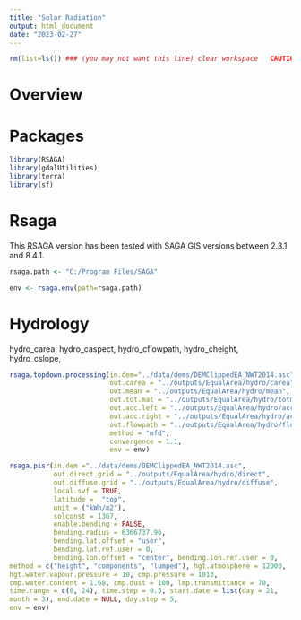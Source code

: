 ```yaml
---
title: "Solar Radiation"
output: html_document
date: "2023-02-27"
---
```


```r
rm(list=ls()) ### (you may not want this line) clear workspace   CAUTION!!!
```

# Overview


# Packages
```r
library(RSAGA)
library(gdalUtilities)
library(terra)
library(sf)
```


# Rsaga 
This RSAGA version has been tested with SAGA GIS versions between 2.3.1 and 8.4.1.
```r
rsaga.path <- "C:/Program Files/SAGA"
```

```r
env <- rsaga.env(path=rsaga.path) 
```

# Hydrology
hydro_carea, hydro_caspect, hydro_cflowpath, hydro_cheight, hydro_cslope,

```r
rsaga.topdown.processing(in.dem="../data/dems/DEMClippedEA_NWT2014.asc", 
                         out.carea = "../outputs/EqualArea/hydro/carea", 
                         out.mean = "../outputs/EqualArea/hydro/mean",
                         out.tot.mat = "../outputs/EqualArea/hydro/totmat",
                         out.acc.left = "../outputs/EqualArea/hydro/accleft", 
                         out.acc.right = "../outputs/EqualArea/hydro/accright", 
                         out.flowpath = "../outputs/EqualArea/hydro/flowpath", 
                         method = "mfd",
                         convergence = 1.1, 
                         env = env)
```



```r
rsaga.pisr(in.dem ="../data/dems/DEMClippedEA_NWT2014.asc", 
           out.direct.grid = "../outputs/EqualArea/hydro/direct",
           out.diffuse.grid = "../outputs/EqualArea/hydro/diffuse", 
           local.svf = TRUE,
           latitude =  "top",
           unit = ("kWh/m2"), 
           solconst = 1367, 
           enable.bending = FALSE, 
           bending.radius = 6366737.96, 
           bending.lat.offset = "user", 
           bending.lat.ref.user = 0,
           bending.lon.offset = "center", bending.lon.ref.user = 0,
method = c("height", "components", "lumped"), hgt.atmosphere = 12000,
hgt.water.vapour.pressure = 10, cmp.pressure = 1013,
cmp.water.content = 1.68, cmp.dust = 100, lmp.transmittance = 70,
time.range = c(0, 24), time.step = 0.5, start.date = list(day = 21,
month = 3), end.date = NULL, day.step = 5, 
env = env)


```